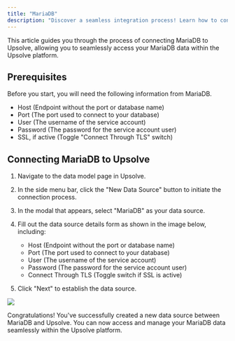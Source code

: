 ```yaml
---
title: "MariaDB"
description: "Discover a seamless integration process! Learn how to connect MariaDB to Upsolve effortlessly for streamlined transactions."
---
```


This article guides you through the process of connecting MariaDB to Upsolve, allowing you to seamlessly access your MariaDB data within the Upsolve platform.

## Prerequisites

Before you start, you will need the following information from MariaDB.

- Host (Endpoint without the port or database name)
- Port (The port used to connect to your database)
- User (The username of the service account)
- Password (The password for the service account user)
- SSL, if active (Toggle "Connect Through TLS" switch)

## Connecting MariaDB to Upsolve

1. Navigate to the data model page in Upsolve.

2. In the side menu bar, click the "New Data Source" button to initiate the connection process.

3. In the modal that appears, select "MariaDB" as your data source.

4. Fill out the data source details form as shown in the image below, including:

   - Host (Endpoint without the port or database name)
   - Port (The port used to connect to your database)
   - User (The username of the service account)
   - Password (The password for the service account user)
   - Connect Through TLS (Toggle switch if SSL is active)

5. Click "Next" to establish the data source.

<img src="https://cdn.peaka.com/integrations/mariadb-1.png" />

Congratulations! You've successfully created a new data source between MariaDB and Upsolve. You can now access and manage your MariaDB data seamlessly within the Upsolve platform.
